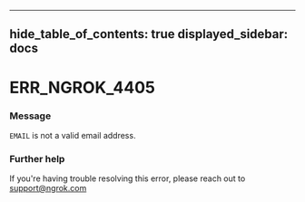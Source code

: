 

---
hide_table_of_contents: true
displayed_sidebar: docs
---


# ERR_NGROK_4405

### Message
`EMAIL` is not a valid email address.

<ErrorDetails />



### Further help
If you're having trouble resolving this error, please reach out to [support@ngrok.com](mailto:support@ngrok.com?subject=Help%20with%20ERR_NGROK_4405)

